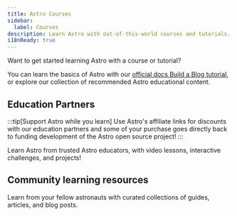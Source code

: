 ```yaml
---
title: Astro Courses
sidebar:
  label: Courses
description: Learn Astro with out-of-this-world courses and tutorials.
i18nReady: true
---
```



Want to get started learning Astro with a course or tutorial?

You can learn the basics of Astro with our [official docs Build a Blog tutorial](/en/tutorial/0-introduction/), or explore our collection of recommended Astro educational content.


## Education Partners


:::tip[Support Astro while you learn]
Use Astro's affiliate links for discounts with our education partners and some of your purchase goes directly back to funding development of the Astro open source project!
:::

Learn Astro from trusted Astro educators, with video lessons, interactive challenges, and projects!

<LinkCard
  title="Learn Astro with Coding in Public"
  href="https://learnastro.dev/?code=ASTRO_PROMO"
  description="A premium interactive course with 150+ video lessons that teaches you how to use Astro’s built-in tooling and features."
/>

<LinkCard
  title="Learn Astro with James Q Quick"
  href="https://scrimba.com/intro-to-astro-c00ar0fi5u?via=astro"
  description="Build your first Astro site with 35 interactive Scrimba lessons, with video and IDE merged into one unique learning platform."
/>

## Community learning resources

Learn from your fellow astronauts with curated collections of guides, articles, and blog posts.


<CardGrid>
<LinkCard
  title="Astro Tips"
  href="https://astro-tips.dev/"
  description="Advanced, unusual, experimental, and community-written recipes, tutorials, and quick tips."
/>

<LinkCard
  title="Astro Support Squid"
  href="https://get.supportsquid.ink/"
  description="An open, public Astro support forum and knowledge base outside of the Astro Discord."
/>
</CardGrid>



